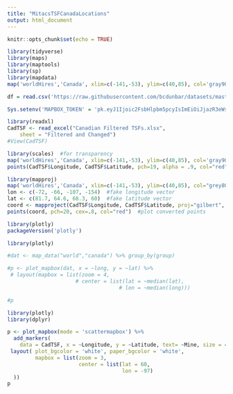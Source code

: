 ```yaml
---
title: "MitacsTSFCanadaLocations"
output: html_document
---
```


```r
knitr::opts_chunk$set(echo = TRUE)
```

```r
library(tidyverse)
library(maps)
library(maptools)
library(sp)
library(mapdata)
map('worldHires','Canada', xlim=c(-141,-53), ylim=c(40,85), col='gray90', fill=TRUE)

```

```r
df = read.csv('https://raw.githubusercontent.com/bcdunbar/datasets/master/meteorites_subset.csv')
```


```r
Sys.setenv('MAPBOX_TOKEN' = 'pk.eyJ1Ijoic2FsbHlpbm5pcyIsImEiOiJjazR3eWszdnEwN3B6M250aGt3YnM4aW9yIn0.KQelI9-fKQw9FfAkQRo6jA')
```

```r
library(readxl)
CadTSF <- read_excel("Canadian Filtered TSFs.xlsx", 
    sheet = "Filtered and Changed")
#View(CadTSF)
```

```r
library(scales)  #for transparency
map('worldHires','Canada', xlim=c(-141,-53), ylim=c(40,85), col='gray90', fill=TRUE)
points(CadTSF$Longitude, CadTSF$Latitude, pch=19, alpha = .9, col="red", cex=0.5) 
```

```r
library(mapproj)
map('worldHires','Canada', xlim=c(-141,-53), ylim=c(40,85), col="grey80", fill=TRUE, projection="gilbert", orientation= c(90,0,225))
lon <- c(-72, -66, -107, -154)  #fake longitude vector
lat <- c(81.7, 64.6, 68.3, 60)  #fake latitude vector
coord <- mapproject(CadTSF$Longitude, CadTSF$Latitude, proj="gilbert", orientation=c(90, 0, 225))  #convert points to projected lat/long
points(coord, pch=20, cex=.8, col="red")  #plot converted points

```

```r
library(plotly)
packageVersion('plotly')
```

```r
library(plotly)

#dat <- map_data("world","canada") %>% group_by(group)

#p <- plot_mapbox(dat, x = ~long, y = ~lat) %>%
 # layout(mapbox = list(zoom = 4,
                      # center = list(lat = ~median(lat),
                                    # lon = ~median(long)))

#p
```

```r
library(plotly)
library(dplyr)

p <- plot_mapbox(mode = 'scattermapbox') %>%
  add_markers(
    data = CadTSF, x = ~Longitude, y = ~Latitude, text= ~Mine, size = 4, color= ~Status, hoverinfo = "text") %>%
 layout( plot_bgcolor = 'white', paper_bgcolor = 'white',
         mapbox = list(zoom = 3,
                       center = list(lat = 60,
                                     lon = -97)
  ))
p
```


